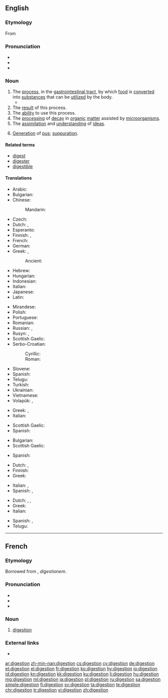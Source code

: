 {{also|digestión}}
==English==
{{wikipedia}}

===Etymology===
From {{etyl|fro|en}} {{term|digestion|lang=fro}}

===Pronunciation===
* {{IPA|/daɪˈdʒɛstʃən/|/dɨˈdʒɛstʃən/|lang=en}}
* {{audio|en-us-digestion.ogg|Audio (US)|lang=en}}
* {{rhymes|ɛstʃən|lang=en}}

===Noun===
{{en-noun|~}}

# The [[process]], in the [[gastrointestinal tract]], by which [[food]] is [[convert]]ed into [[substance]]s that can be [[utilize]]d by the body.
#* {{quote-magazine|date=2013-06-29|volume=407|issue=8842|page=72-3|magazine={{w|The Economist}}
|title=[http://www.economist.com/news/international/science-and-technology/21580133-how-microbes-promote-liver-cancer-overweight-punch-gut A punch in the gut]
|passage=Mostly, the microbiome is beneficial. It helps with '''digestion''' and enables people to extract a lot more calories from their food than would otherwise be possible. Research over the past few years, however, has implicated it in diseases from atherosclerosis to asthma to autism.}}
# The [[result]] of this process.
# The [[ability]] to use this process.
# The [[processing]] of [[decay]] in [[organic]] [[matter]] assisted by [[microorganism]]s.
# The [[assimilation]] and [[understanding]] of [[idea]]s.
# {{context|medicine|archaic|lang=en}} [[generation|Generation]] of [[pus]]; [[suppuration]].

====Related terms====
* [[digest]]
* [[digester]]
* [[digestible]]

====Translations====
{{trans-top|process in gastrointestinal tract}}
* Arabic: {{t|ar|هضم|m|tr=haDm|sc=Arab}}
* Bulgarian: {{t|bg|храносмилане|n|sc=Cyrl}}
* Chinese:
*: Mandarin: {{t+|cmn|消化|tr=xiāohuà|sc=Hani}}
* Czech: {{t|cs|trávení|n}}
* Dutch: {{t+|nl|spijsvertering|f}}, {{t|nl|vertering|f}}
* Esperanto: {{t|eo|digesto}}
* Finnish: {{t+|fi|ruoansulatus}}, {{qualifier|alt. spelling:}} {{t|fi|ruuansulatus}}
* French: {{t+|fr|digestion|f}}
* German: {{t+|de|Verdauung|f}}
* Greek: {{t+|el|πέψη|f|tr=pépsi|sc=Grek}}, {{t+|el|χώνεψη|f|tr=khónepsi|sc=Grek}}
*: Ancient: {{t|grc|πέψις|f|sc=polytonic}}
* Hebrew: {{t|he|עיכול|m|tr=ikúl|sc=Hebr}}
* Hungarian: {{t+|hu|emésztés}}
* Indonesian: {{t+|id|pencernaan}}
* Italian: {{t+|it|digestione|f}}
* Japanese: {{t+|ja|消化|tr=しょうか, shōka}}
* Latin: {{t|la|digestio|f}}
{{trans-mid}}
* Mirandese: {{t|mwl|digeston}}
* Polish: {{t+|pl|trawienie|n}}
* Portuguese: {{t+|pt|digestão|f}}
* Romanian: {{t+|ro|digestie}}
* Russian: {{t+|ru|пищеварение|n|tr=piščevarénije|sc=Cyrl}}, {{t+|ru|переваривание|n|tr=perevarivánije|sc=Cyrl}}
* Rusyn: {{t|rue|травлїня|n|tr=travljinja}}, {{t|rue|діґесція|f|tr=digesсija}}
* Scottish Gaelic: {{t|gd|meirbheadh|m}}
* Serbo-Croatian:
*: Cyrillic: {{t|sh|варење|n|sc=Cyrl}}
*: Roman: {{t|sh|varenje|n|sc=Latn}}
* Slovene: {{t+|sl|prebava|f}}
* Spanish: {{t+|es|digestión|f}}
* Telugu: {{t+|te|జీర్ణము|sc=Telu}}
* Turkish: {{t+|tr|sindirim}}
* Ukrainian: {{t|uk|травлення|n|tr= trávlennja|sc=Cyrl}}
* Vietnamese: {{t|vi|hệ tiêu hóa}}
* Volapük: {{t+|vo|dicet}}, {{t|vo|dicetam}}
{{trans-bottom}}

{{trans-top|result of this process}}
* Greek: {{t+|el|πέψη|f|tr=pépsi|sc=Grek}}, {{t+|el|χώνεψη|f|tr=khónepsi|sc=Grek}}
* Italian: {{t+|it|digestione|f}}
{{trans-mid}}
* Scottish Gaelic: {{t|gd|meirbheadh|m}}
* Spanish: {{t+|es|digestión|f}}
{{trans-bottom}}

{{trans-top|ability to use this process}}
* Bulgarian: {{t|bg|храносмилане|n|sc=Cyrl}}
* Scottish Gaelic: {{t|gd|meirbheadh|m}}
{{trans-mid}}
* Spanish: {{t+|es|digestión|f}}
{{trans-bottom}}

{{trans-top|processing of decay in organic matter assisted by microorganisms}}
* Dutch: {{t|nl|vertering|f}}, {{t+|nl|verteren|n}}
* Finnish: {{t|fi|hajottaminen}}
* Greek: {{t+|el|αποσύνθεση|f|tr=aposínθesi|sc=Grek}}
{{trans-mid}}
* Italian: {{t|it|decomposizione|f}}, {{t+|it|digestione|f}}
* Spanish: {{t+|es|descomposición|f}}, {{t+|es|putrefacción|f}}
{{trans-bottom}}

{{trans-top|assimilation and understanding of ideas}}
* Dutch: {{t+|nl|verwerven|n}}, {{t+|nl|verwerving|f}}, {{t+|nl|assimilatie|f}}
* Greek: {{t+|el|αφομοίωση|f|tr=afomíosi|sc=Grek}}
* Italian: {{t+|it|assimilazione|f}}
{{trans-mid}}
* Spanish: {{t+|es|digestión|f}}, {{t+|es|asimilación|f}}
* Telugu: {{t|te|హరాయించుకొను|sc=Telu}}
{{trans-bottom}}


----

==French==

===Etymology===
Borrowed from {{etyl|la|fr}} {{term|digestio|lang=la}}, ''digestionem''.

===Pronunciation===
* {{IPA|/diʒɛstjɔ̃/|lang=fr}}
* {{audio|Fr-digestion.ogg|Audio|lang=fr}}
* {{rhymes|ɔ̃|lang=fr}}

===Noun===
{{fr-noun|f}}

# [[#English|digestion]]

===External links===
* {{R:TLFi}}

[[ar:digestion]]
[[zh-min-nan:digestion]]
[[cs:digestion]]
[[cy:digestion]]
[[de:digestion]]
[[et:digestion]]
[[el:digestion]]
[[fr:digestion]]
[[ko:digestion]]
[[hy:digestion]]
[[io:digestion]]
[[id:digestion]]
[[kn:digestion]]
[[kk:digestion]]
[[ku:digestion]]
[[li:digestion]]
[[hu:digestion]]
[[mg:digestion]]
[[ml:digestion]]
[[ja:digestion]]
[[pl:digestion]]
[[ru:digestion]]
[[sa:digestion]]
[[simple:digestion]]
[[fi:digestion]]
[[sv:digestion]]
[[ta:digestion]]
[[te:digestion]]
[[chr:digestion]]
[[tr:digestion]]
[[vi:digestion]]
[[zh:digestion]]